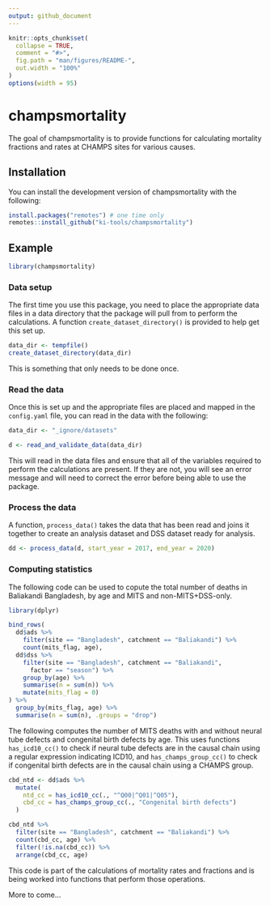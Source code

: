 ```yaml
---
output: github_document
---
```


<!-- README.md is generated from README.Rmd. Please edit that file -->

<!-- devtools::build_readme() -->

```r
knitr::opts_chunk$set(
  collapse = TRUE,
  comment = "#>",
  fig.path = "man/figures/README-",
  out.width = "100%"
)
options(width = 95)
```

# champsmortality

<!-- badges: start -->
<!-- badges: end -->

The goal of champsmortality is to provide functions for calculating mortality fractions and rates at CHAMPS sites for various causes.

## Installation

You can install the development version of champsmortality with the following:

``` r
install.packages("remotes") # one time only
remotes::install_github("ki-tools/champsmortality")
```

## Example

```r
library(champsmortality)
```

### Data setup

The first time you use this package, you need to place the appropriate data files in a data directory that the package will pull from to perform the calculations. A function `create_dataset_directory()` is provided to help get this set up.

```r
data_dir <- tempfile()
create_dataset_directory(data_dir)
```

This is something that only needs to be done once.

### Read the data

Once this is set up and the appropriate files are placed and mapped in the `config.yaml` file, you can read in the data with the following:

```r
data_dir <- "_ignore/datasets"
```

```r
d <- read_and_validate_data(data_dir)
```

This will read in the data files and ensure that all of the variables required to perform the calculations are present. If they are not, you will see an error message and will need to correct the error before being able to use the package.

### Process the data

A function, `process_data()` takes the data that has been read and joins it together to create an analysis dataset and DSS dataset ready for analysis.
```r
dd <- process_data(d, start_year = 2017, end_year = 2020)
```

### Computing statistics

The following code can be used to copute the total number of deaths in Baliakandi Bangladesh, by age and MITS and non-MITS+DSS-only.

```r
library(dplyr)

bind_rows(
  dd$ads %>%
    filter(site == "Bangladesh", catchment == "Baliakandi") %>%
    count(mits_flag, age),
  dd$dss %>%
    filter(site == "Bangladesh", catchment == "Baliakandi",
      factor == "season") %>%
    group_by(age) %>%
    summarise(n = sum(n)) %>%
    mutate(mits_flag = 0)
) %>%
  group_by(mits_flag, age) %>%
  summarise(n = sum(n), .groups = "drop")
```

The following computes the number of MITS deaths with and without neural tube defects and congenital birth defects by age. This uses functions `has_icd10_cc()` to check if neural tube defects are in the causal chain using a regular expression indicating ICD10, and `has_champs_group_cc()` to check if congenital birth defects are in the causal chain using a CHAMPS group.

```r
cbd_ntd <- dd$ads %>%
  mutate(
    ntd_cc = has_icd10_cc(., "^Q00|^Q01|^Q05"),
    cbd_cc = has_champs_group_cc(., "Congenital birth defects")
  )

cbd_ntd %>%
  filter(site == "Bangladesh", catchment == "Baliakandi") %>%
  count(cbd_cc, age) %>%
  filter(!is.na(cbd_cc)) %>%
  arrange(cbd_cc, age)
```

This code is part of the calculations of mortality rates and fractions and is being worked into functions that perform those operations.

More to come...

